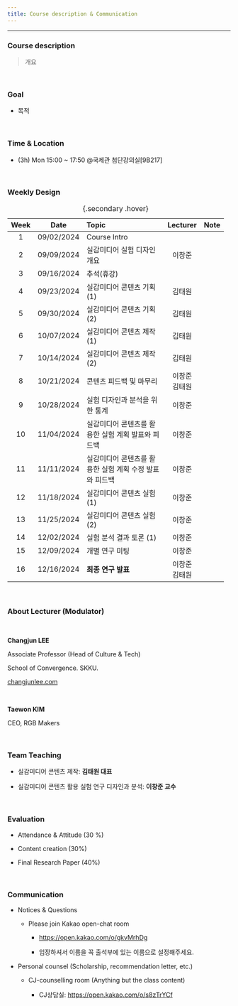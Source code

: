 ```yaml
---
title: Course description & Communication
---
```


------------------------------------------------------------------------

### Course description

> 개요

</br>

### Goal

-   목적

</br>

### Time & Location

-   (3h) Mon 15:00 \~ 17:50 \@국제관 첨단강의실\[9B217\]

</br>

### Weekly Design

+---------+------------+---------------------------------------------------------+----------+---------+
| Week    | Date       | Topic                                                   | Lecturer | Note    |
+:=======:+:==========:+:========================================================+:========:+:=======:+
| 1       | 09/02/2024 | Course Intro                                            |          |         |
+---------+------------+---------------------------------------------------------+----------+---------+
| 2       | 09/09/2024 | 실감미디어 실험 디자인 개요                             | 이창준   |         |
+---------+------------+---------------------------------------------------------+----------+---------+
| 3       | 09/16/2024 | 추석(휴강)                                              |          |         |
+---------+------------+---------------------------------------------------------+----------+---------+
| 4       | 09/23/2024 | 실감미디어 콘텐츠 기획(1)                               | 김태원   |         |
+---------+------------+---------------------------------------------------------+----------+---------+
| 5       | 09/30/2024 | 실감미디어 콘텐츠 기획(2)                               | 김태원   |         |
+---------+------------+---------------------------------------------------------+----------+---------+
| 6       | 10/07/2024 | 실감미디어 콘텐츠 제작(1)                               | 김태원   |         |
+---------+------------+---------------------------------------------------------+----------+---------+
| 7       | 10/14/2024 | 실감미디어 콘텐츠 제작(2)                               | 김태원   |         |
+---------+------------+---------------------------------------------------------+----------+---------+
| 8       | 10/21/2024 | 콘텐츠 피드백 및 마무리                                 | 이창준\  |         |
|         |            |                                                         | 김태원   |         |
+---------+------------+---------------------------------------------------------+----------+---------+
| 9       | 10/28/2024 | 실험 디자인과 분석을 위한 통계                          | 이창준   |         |
+---------+------------+---------------------------------------------------------+----------+---------+
| 10      | 11/04/2024 | 실감미디어 콘텐츠를 활용한 실험 계획 발표와 피드백      | 이창준   |         |
+---------+------------+---------------------------------------------------------+----------+---------+
| 11      | 11/11/2024 | 실감미디어 콘텐츠를 활용한 실험 계획 수정 발표와 피드백 | 이창준   |         |
+---------+------------+---------------------------------------------------------+----------+---------+
| 12      | 11/18/2024 | 실감미디어 콘텐츠 실험 (1)                              | 이창준   |         |
+---------+------------+---------------------------------------------------------+----------+---------+
| 13      | 11/25/2024 | 실감미디어 콘텐츠 실험 (2)                              | 이창준   |         |
+---------+------------+---------------------------------------------------------+----------+---------+
| 14      | 12/02/2024 | 실험 분석 결과 토론 (1)                                 | 이창준   |         |
+---------+------------+---------------------------------------------------------+----------+---------+
| 15      | 12/09/2024 | 개별 연구 미팅                                          | 이창준   |         |
+---------+------------+---------------------------------------------------------+----------+---------+
| 16      | 12/16/2024 | **최종 연구 발표**                                      | 이창준\  |         |
|         |            |                                                         | 김태원   |         |
+---------+------------+---------------------------------------------------------+----------+---------+

: {.secondary .hover}

</br>

### About Lecturer (Modulator)

<br>

**Changjun LEE**

Associate Professor (Head of Culture & Tech)

School of Convergence. SKKU.

[changjunlee.com](https://changjunlee.com/){.uri}

</br>

**Taewon KIM**

CEO, RGB Makers

<br>

### Team Teaching

-   실감미디어 콘텐츠 제작: **김태원 대표**

-   실감미디어 콘텐츠 활용 실험 연구 디자인과 분석: **이창준 교수**

</br>

### Evaluation

-   Attendance & Attitude (30 %)

-   Content creation (30%)

-   Final Research Paper (40%)

</br>

### Communication

-   Notices & Questions

    -   Please join Kakao open-chat room

        -   <https://open.kakao.com/o/gkvMrhDg>

        -   입장하셔서 이름을 꼭 출석부에 있는 이름으로 설정해주세요.

-   Personal counsel (Scholarship, recommendation letter, etc.)

    -   CJ-counselling room (Anything but the class content)

        -   CJ상담실: <https://open.kakao.com/o/s8zTrYCf>
